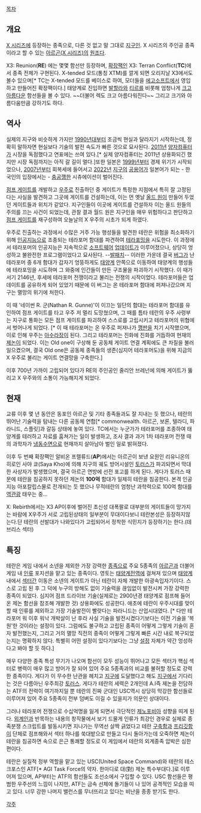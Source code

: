 [[목차]]

== 개요 ==
[[X 시리즈]]에 등장하는 종족으로, 다른 것 없고 말 그대로 [[지구인]]. X 시리즈의 주인공 종족이라고 할 수 있는 [[아르곤(X 시리즈)]]의 [[원조]]다.

X3: Reunion('''RE''') 에는 몇몇 함선만 등장하며, [[확장팩]]인 X3: Terran Conflict('''TC''')에서 종족 전체가 구현된다. X-tended 모드(통칭 XTM)를 깔게 되면 오리지날 X3에서도 볼수 있으며[* TC는 X-tended 모드를 베이스로 하여, 모더들을 [[에고소프트]]에서 영입하고 만들어진 확장팩이다.] 태양계로 진입하면 [[발할라]]와 [[티르]]를 비롯해 엄청나게 [[크고 아름다운]] 함선들을 볼 수 있다. ~~더불어 렉도 크고 아름다워진다~~ 그리고 크기와 아름다움만큼 강하기도 하다.

== 역사 ==
실제의 지구와 비슷하게 가지만 [[1990년대]]부터 조금씩 현실과 달라지기 시작하는데, 정확히 말하자면 현실보다 기술의 발전 속도가 빠른 것으로 묘사된다. [[2011년]] [[양자컴퓨터]]가 시장을 독점했다고 연표에는 쓰여 있다.[* 실제 양자컴퓨터는 2011년 상용화되긴 했지만 시장 독점까지는 아직 갈 길이 멀다.]또한 일본은 [[1999년]]부터 경제 위기가 시작되었으나, [[2007년]]부터 회복세에 들어서고 [[2022년]] [[지구]]의 [[공용어]]가 일본어가 되는 - 한국인의 입장에서는 - [[충공깽]]한 시츄에이션이 벌어진다. 

[[점프 게이트]]를 개발하고 [[우주]]로 진출하던 중 게이트가 특정한 지점에서 특히 잘 고정된다는 사실을 발견하고 그곳에 게이트를 건설하는데, 이는 먼 옛날 [[올드 원]]이 만들어 두었던 게이트들과 위치가 같았다. 지구인들이 이곳에 게이트를 건설하자 이는 올드 원들의 주의를 끄는 사건이 되었는데, 관찰 결과 월드 원은 지구인을 매우 위험하다고 판단하고 [[점프 게이트]]를 재구성하여 오늘날의 X 우주의 시초가 되게 하였다.

우주로 진출하는 과정에서 수많은 거주 가능 행성들을 발견한 테란은 위험을 최소화하기 위해 [[인공지능]]으로 조종되는 테라포머 함대를 파견하여 [[테라포밍]]을 시도한다. 이 과정에서 테라포머의 인공지능은 지속적으로 [[소프트웨어]] [[업데이트]]가 이루어졌으나, 상당히 엉성하고 불완전한 프로그램이었다고 묘사된다. --[[발연기|발패치]]-- 이러한 가운데 결국 [[버그]]가 난 테라포머 중 6개 함대가 갑자기 엉뚱하게도 [[태양계]] 안쪽으로 이동하여 태양계의 행성들에 테라포밍을 시도하며 그 와중에 인간들이 만든 구조물을 파괴하기 시작했다. 이 때가 서기 2146년, 후세에 테라포머 전쟁이라고 불리는 전쟁의 시작이었다. 테라포머들은 업데이트를 공유하게 되어 있었기 때문에 이 버그는 온 테라포머 함대에 퍼져나갔으며 지구는 멸망의 위기에 처한다.

이 때 '네이썬 R. 군(Nathan R. Gunne)'이 이끄는 일단의 함대는 테라포머 함대를 유인하여 점프 게이트를 타고 우주 저 멀리 도망쳤으며, 그 때를 틈타 테란의 우주 사령부는 지구로 통화는 모든 점프 게이트를 파괴하여 스스로를 고립시키고 테라포머의 위협에서 벗어나게 되었다. [* 이 때 테라포머는 온 우주로 퍼져나가 [[깽판]]을 치기 시작했으며, 이로 인해 우주는 [[아수라장]]이 된다. 그리고 테라포머는 진화에 진화를 거듭하여 현재의 [[제논]]이 되었다. 이는 Old one이 구상해 둔 공동체 게이트 연결 계획에도 큰 차질을 불러 일으켰으며, 결국 Old one은 공동체 종족들의 생존(심지어 테라포머도)을 위해 지금의 X 우주로 불리는 게이트 연결망을 구축한다.]

이후 700년 가까이 고립되어 있다가 RE의 주인공인 줄리안 브레넌에 의해 게이트가 뚫리고 X 우주와의 소통이 가능해지게 되었다.

== 현재 ==
교류 이후 몇 년 동안은 동포인 아르곤 및 기타 종족들과도 잘 지내는 듯 했으나, 테란의 뛰어난 기술력을 탐내는 다른 공동체 연합[* commonwealth. 아르곤, 보론, 텔라디, 파라니드, 스플릿]과 갈등 상태에 놓여 있다. TC에서는 누군가가 테라포머를 조종하여 태양계를 테러하고 자료를 훔쳐가는 일이 발생하고, 조사 결과 과거 1차 테라포머 전쟁 때의 과학자가 [[냉동수면]]으로 현재까지 살아남아 벌인 일로 밝혀졌다. 

이후 두 번째 확장팩인 알비온 프렐류드('''AP''')에서는 아르곤이 보낸 요원인 리유니온의 히로인 사야 쿄(Saya Kho)에 의해 지구의 궤도 방어시설인 [[토러스]]가 파괴되면서 막대한 사상자가 발생했으며, 결국 아르곤 연방에 선전 포고를 하게 된다. 게다가 토러스 때문에 테란을 침공하지 못하던 제논의 '''100억''' 함대가 일제히 테란을 침공한다. 본격 인공지능 아포칼립스물로 전개되는 듯 했으나 무적테란의 엄청난 과학력으로 100억 함대를 [[역관광]] 태우는 중...

X: Rebirth에서는 X3 AP이후에 벌어진 초신성 대폭팔로 대부분의 게이트들이 망가지는 바람에 X우주가 서로 고립된상태의 일부분이 무대이다보니 테란본성은 등장하지않는다.단 테란의 선발대가 나와있다가 고립되어서 정착한 식민지가 등장하기는 한다.(데브리스 섹터)

== 특징 ==
테란은 게임 내에서 소넨을 제외한 가장 강력한 [[종족]]으로 주요 5종족의 [[아르곤]]과 더불어 게임 내 [[인류]] 포지션을 맡고 있는 종족이다. 영토는 [[태양계]]전역에 걸쳐져 있으며 [[태양계]] 내에서 [[섹터]]간 이동은 소넨의 게이트가 아닌 테란이 자체 개발한 아광속입자기이다. 스스로 고립 된 후 그 덕에 누구의 방해도 없이 기술력을 끊임없이 발전시켜 가장 강력한 종족이 되었다. 심지어 점프 드라이브 기술(실제로는 2900년경 태양계로 점프해 들어온 제논 함선을 참조해 개발한 것) 상용화에도 성공한다. 애초에 테란이 우주시대를 맞이할 때 인류를 제외하고 가장 기술발전이 빨랏다는 파라니드는 산업시대였다. [* 다만 테라포머 워 이후 워낙 개박살이 난 후라 사실 기술을 발전시켰다기보다는 이전 기술을 '복원'한 것이라는 설정이 있다. 그럼에도 불구하고 고립된 종족이 어떻게 그렇게 기술이 혼자 발전했는지, 그리고 거의 멸망 직전의 종족이 어떻게 그렇게 빠른 시간 내로 복구되었는지는 명확하지 않다. 특별히 어떤 설정이 있다기보다는 그냥 [[설정]] 자체가 약간 엉성하다고 봐야 할 듯 하다.]

매우 다양한 종족 특성 무기가 나오며 함선이 모두 성능이 뛰어나고 모든 섹터가 핵심 섹터로 병력이 매우 많고 방어가 잘 되어 있어 주요 5종족과의 비교를 불허할 정도로 강력한 종족이다. 게다가 이 무수한 난관을 헤치고 [[지구]]에 도달했다고 해도 [[지구]]에서 기다리는 것은 다름아닌 우주최강 [[토러스]]. 게다가 테란의 세력은 2개인데 A.I즉 제논을 전담하는 ATF의 전력이 여기까지일 뿐 테란의 진짜 군대인 USC역시 상당히 막강한 함선들로 이루어져 있어 주요 5종족이 전부 덤벼도 이길 수 있을지가 의문인 상대이다.

그러나 테라포머 전쟁으로 수십억명을 잃게 되면서 극단적인 [[제노포비아]] 성향을 띠게 된다. [[외계인]]과 반목하는 내용의 창작물에서 보기 드물게 인류가 최강인 경우로 실제로 종족분쟁 스크립트를 발동시키면 지나가는 무역선 살짝 긁었다고 테란 [[구축함]]과 [[프리깃]]함이 단체로 점프해와서 섹터 하나를 쑥대밭으로 만들고 다시 돌아가는데 오죽하면 제논이 테란을 침공하면 속으로 은근 통쾌할 정도로 이 게임에서 테란의 외계종족 압박은 심한 편이다.

테란은 실질적 정부 역할을 맡고 있는 USC(United Space Command)와 테란의 테스크포스인 ATF[* AGI Task Force의 약자. 한마디로 대(對) 제논 특수부대다.]로 이루어져 있으며, AP부터는 ATF의 함선들도 조선소에서 구입할 수 있다. USC 함선들은 평범한 우주선의 느낌이 나지만, ATF는 금속 선체에 돌기들이 나 있어 공격적인 모습을 띠고 있다. 너무 강한 나머지 밸런스를 무너뜨리고 있다는 비난을 종종 받기도 한다.

[[각주]]

